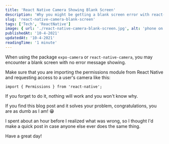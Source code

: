 ```yaml
---
title: 'React Native Camera Showing Blank Screen'
description: 'Why you might be getting a blank screen error with react-native-camera or expo-camera'
slug: 'react-native-camera-blank-screen'
tags: ['Tech', 'ReactNative']
image: { url: './react-native-camera-blank-screen.jpg', alt: 'phone on table' }
publishedAt: '10-4-2021'
updatedAt: '10-4-2021'
readingTime: '1 minute'
---
```


When using the package `expo-camera` or `react-native-camera`, you may encounter a blank screen with no error message showing.

Make sure that you are importing the permissions module from React Native and requesting access to a user's camera like this:

`import { Permissions } from 'react-native';`

If you forget to do it, nothing will work and you won't know why.

If you find this blog post and it solves your problem, congratulations, you are as dumb as I am! 😁

I spent about an hour before I realized what was wrong, so I thought I'd make a quick post in case anyone else ever does the same thing.

Have a great day!
